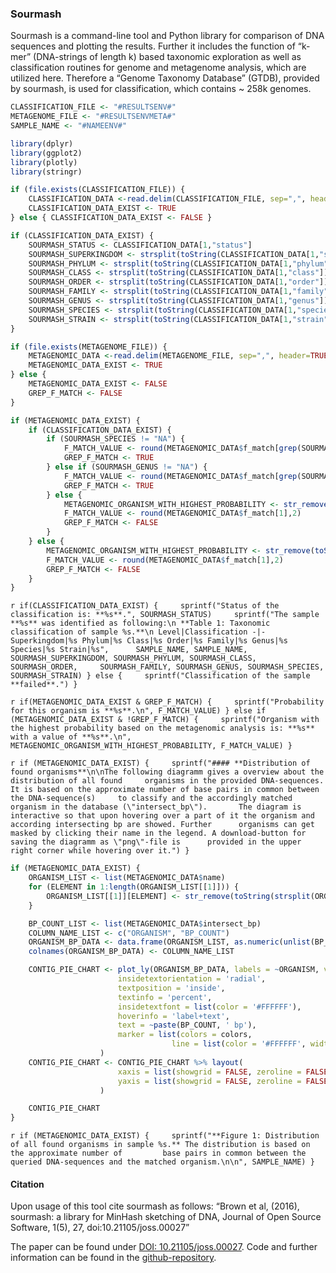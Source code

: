 ### Sourmash

Sourmash is a command-line tool and Python library for comparison of DNA sequences and plotting the results. Further it 
includes the function of "k-mer" (DNA-strings of length k) based taxonomic exploration as well as classification routines for genome 
and metagenome analysis, which are utilized here. Therefore a "Genome Taxonomy Database" (GTDB), provided by sourmash, is used for
classification, which contains ~ 258k genomes.

```{r, echo = FALSE, message = FALSE}
CLASSIFICATION_FILE <- "#RESULTSENV#"
METAGENOME_FILE <- "#RESULTSENVMETA#"
SAMPLE_NAME <- "#NAMEENV#"

library(dplyr)
library(ggplot2)
library(plotly)
library(stringr)

if (file.exists(CLASSIFICATION_FILE)) {
	CLASSIFICATION_DATA <-read.delim(CLASSIFICATION_FILE, sep=",", header=TRUE)
	CLASSIFICATION_DATA_EXIST <- TRUE
} else { CLASSIFICATION_DATA_EXIST <- FALSE }

if (CLASSIFICATION_DATA_EXIST) {
	SOURMASH_STATUS <- CLASSIFICATION_DATA[1,"status"]
	SOURMASH_SUPERKINGDOM <- strsplit(toString(CLASSIFICATION_DATA[1,"superkingdom"]), '__')[[1]][2]
	SOURMASH_PHYLUM <- strsplit(toString(CLASSIFICATION_DATA[1,"phylum"]), '__')[[1]][2]
	SOURMASH_CLASS <- strsplit(toString(CLASSIFICATION_DATA[1,"class"]), '__')[[1]][2]
	SOURMASH_ORDER <- strsplit(toString(CLASSIFICATION_DATA[1,"order"]), '__')[[1]][2]
	SOURMASH_FAMILY <- strsplit(toString(CLASSIFICATION_DATA[1,"family"]), '__')[[1]][2]
	SOURMASH_GENUS <- strsplit(toString(CLASSIFICATION_DATA[1,"genus"]), '__')[[1]][2]
	SOURMASH_SPECIES <- strsplit(toString(CLASSIFICATION_DATA[1,"species"]), '__')[[1]][2]
	SOURMASH_STRAIN <- strsplit(toString(CLASSIFICATION_DATA[1,"strain"]), '__')[[1]][2]
}

if (file.exists(METAGENOME_FILE)) {
	METAGENOMIC_DATA <-read.delim(METAGENOME_FILE, sep=",", header=TRUE)
	METAGENOMIC_DATA_EXIST <- TRUE
} else {
	METAGENOMIC_DATA_EXIST <- FALSE
	GREP_F_MATCH <- FALSE
}

if (METAGENOMIC_DATA_EXIST) {
	if (CLASSIFICATION_DATA_EXIST) {
		if (SOURMASH_SPECIES != "NA") {
    		F_MATCH_VALUE <- round(METAGENOMIC_DATA$f_match[grep(SOURMASH_SPECIES, METAGENOMIC_DATA$name)],2)
    		GREP_F_MATCH <- TRUE
    	} else if (SOURMASH_GENUS != "NA") {
    		F_MATCH_VALUE <- round(METAGENOMIC_DATA$f_match[grep(SOURMASH_GENUS, METAGENOMIC_DATA$name)],2)
    		GREP_F_MATCH <- TRUE
    	} else {
			METAGENOMIC_ORGANISM_WITH_HIGHEST_PROBABILITY <- str_remove(toString(strsplit(toString(METAGENOMIC_DATA$name[1]), ' ',)[[1]][2:3]), ',')
			F_MATCH_VALUE <- round(METAGENOMIC_DATA$f_match[1],2)
			GREP_F_MATCH <- FALSE
    	}
	} else {
		METAGENOMIC_ORGANISM_WITH_HIGHEST_PROBABILITY <- str_remove(toString(strsplit(toString(METAGENOMIC_DATA$name[1]), ' ',)[[1]][2:3]), ',')
		F_MATCH_VALUE <- round(METAGENOMIC_DATA$f_match[1],2)
		GREP_F_MATCH <- FALSE
  	}
}
```

`r if(CLASSIFICATION_DATA_EXIST) {
	sprintf("Status of the classification is: **%s**.", SOURMASH_STATUS)
	sprintf("The sample **%s** was identified as following:\n
**Table 1: Taxonomic classification of sample %s.**\n
Level|Classification
-|-
Superkingdom|%s
Phylum|%s
Class|%s
Order|%s
Family|%s
Genus|%s
Species|%s
Strain|%s", 
	SAMPLE_NAME, SAMPLE_NAME, SOURMASH_SUPERKINGDOM, SOURMASH_PHYLUM, SOURMASH_CLASS, SOURMASH_ORDER,
	SOURMASH_FAMILY, SOURMASH_GENUS, SOURMASH_SPECIES, SOURMASH_STRAIN)
} else {
	sprintf("Classification of the sample **failed**.")
}`

`r if(METAGENOMIC_DATA_EXIST & GREP_F_MATCH) {
	sprintf("Probability for this organism is **%s**.\n", F_MATCH_VALUE)
} else if (METAGENOMIC_DATA_EXIST & !GREP_F_MATCH) {
	sprintf("Organism with the highest probability based on the metagenomic analysis is: **%s** with a value of **%s**.\n",
	METAGENOMIC_ORGANISM_WITH_HIGHEST_PROBABILITY, F_MATCH_VALUE)
}`

`r if (METAGENOMIC_DATA_EXIST) {
	sprintf("#### **Distribution of found organisms**\n\nThe following diagramm gives a overview about the distribution of all found
	organisms in the provided DNA-sequences. It is based on the approximate number of base pairs in common between the DNA-sequence(s)
	to classify and the accordingly matched organism in the database (\"intersect_bp\").  
	The diagram is interactive so that upon hovering over a part of it the organism and according intersecting bp are showed. Further 
	organisms can get masked by clicking their name in the legend. A download-button for saving the diagramm as \"png\"-file is 
	provided in the upper right corner while hovering over it.")
}`

```{r, echo = FALSE}
if (METAGENOMIC_DATA_EXIST) {
	ORGANISM_LIST <- list(METAGENOMIC_DATA$name)
	for (ELEMENT in 1:length(ORGANISM_LIST[[1]])) {
		ORGANISM_LIST[[1]][ELEMENT] <- str_remove(toString(strsplit(ORGANISM_LIST[[1]][ELEMENT], ' ')[[1]][2:3]), ',')
	}

	BP_COUNT_LIST <- list(METAGENOMIC_DATA$intersect_bp)
	COLUMN_NAME_LIST <- c("ORGANISM", "BP_COUNT")
	ORGANISM_BP_DATA <- data.frame(ORGANISM_LIST, as.numeric(unlist(BP_COUNT_LIST)))
	colnames(ORGANISM_BP_DATA) <- COLUMN_NAME_LIST

	CONTIG_PIE_CHART <- plot_ly(ORGANISM_BP_DATA, labels = ~ORGANISM, values = ~BP_COUNT, type = 'pie',
                		insidetextorientation = 'radial',
                		textposition = 'inside',
                		textinfo = 'percent',
                		insidetextfont = list(color = '#FFFFFF'),
                		hoverinfo = 'label+text',
                		text = ~paste(BP_COUNT, ' bp'),
                		marker = list(colors = colors,
                              		line = list(color = '#FFFFFF', width = 1))
					)
	CONTIG_PIE_CHART <- CONTIG_PIE_CHART %>% layout(
          				xaxis = list(showgrid = FALSE, zeroline = FALSE, showticklabels = FALSE),
          				yaxis = list(showgrid = FALSE, zeroline = FALSE, showticklabels = FALSE)
					)

	CONTIG_PIE_CHART
}
```

`r if (METAGENOMIC_DATA_EXIST) {
	sprintf("**Figure 1: Distribution of all found organisms in sample %s.** The distribution is based on the approximate number of
		base pairs in common between the queried DNA-sequences and the matched organism.\n\n", SAMPLE_NAME)
}`

#### **Citation**

Upon usage of this tool cite sourmash as follows:
"Brown et al, (2016), sourmash: a library for MinHash sketching of DNA,
Journal of Open Source Software, 1(5), 27, doi:10.21105/joss.00027"

The paper can be found under [DOI: 10.21105/joss.00027](https://www.doi.org/10.21105/joss.00027).
Code and further information can be found in the [github-repository](https://github.com/sourmash-bio/sourmash).
